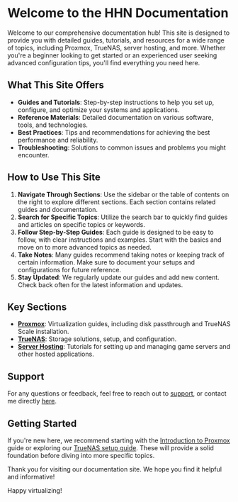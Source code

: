 # Welcome to the HHN Documentation

Welcome to our comprehensive documentation hub! This site is designed to provide you with detailed guides, tutorials, and resources for a wide range of topics, including Proxmox, TrueNAS, server hosting, and more. Whether you're a beginner looking to get started or an experienced user seeking advanced configuration tips, you'll find everything you need here.

## What This Site Offers

- **Guides and Tutorials**: Step-by-step instructions to help you set up, configure, and optimize your systems and applications.
- **Reference Materials**: Detailed documentation on various software, tools, and technologies.
- **Best Practices**: Tips and recommendations for achieving the best performance and reliability.
- **Troubleshooting**: Solutions to common issues and problems you might encounter.

## How to Use This Site

1. **Navigate Through Sections**: Use the sidebar or the table of contents on the right to explore different sections. Each section contains related guides and documentation.
2. **Search for Specific Topics**: Utilize the search bar to quickly find guides and articles on specific topics or keywords.
3. **Follow Step-by-Step Guides**: Each guide is designed to be easy to follow, with clear instructions and examples. Start with the basics and move on to more advanced topics as needed.
4. **Take Notes**: Many guides recommend taking notes or keeping track of certain information. Make sure to document your setups and configurations for future reference.
5. **Stay Updated**: We regularly update our guides and add new content. Check back often for the latest information and updates.

## Key Sections

- **[Proxmox](/proxmox)**: Virtualization guides, including disk passthrough and TrueNAS Scale installation.
- **[TrueNAS](/truenas)**: Storage solutions, setup, and configuration.
- **[Server Hosting](/server-hosting)**: Tutorials for setting up and managing game servers and other hosted applications.

## Support

For any questions or feedback, feel free to reach out to [support](https://www.famlam.ca/contact/support), or contact me directly [here](https://www.famlam.ca/contact).

## Getting Started

If you're new here, we recommend starting with the [Introduction to Proxmox](/proxmox) guide or exploring our [TrueNAS setup guide](/truenas). These will provide a solid foundation before diving into more specific topics.

Thank you for visiting our documentation site. We hope you find it helpful and informative!

Happy virtualizing!
